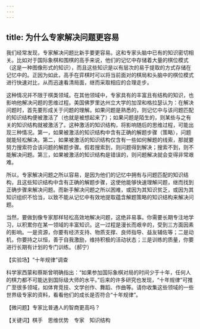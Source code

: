 ```yaml
---
---
---
```

title: 为什么专家解决问题更容易
---




我们经常发现，专家解决问题比新手要更容易。这和专家头脑中已有的知识密切相关。比如对于国际象棋和围棋的高手来说，他们的记忆中存储着大量的棋位模式（这是一种图像形式的知识），而且这些知识是以有层次的易于提取的方式存储在记忆中的。正因为如此，高手在弈棋时可以将当前面对的棋局和头脑中的棋位模式进行快速对比，从而迅速看清局面，继而采取相应的合理走步。





这种情况并不限于棋类领域。在其他领域中，专家具有的丰富且有结构的知识，也影响他解决问题的思维过程。美国佛罗里达州立大学的加涅和格拉瑟认为：在解决问题时，首先要形成关于问题的理解。如果问题是熟悉的，则记忆中与该问题匹配的知识结构便被激活了（也就是被想起来了）；如果问题是陌生的，则某些与之有关的知识结构就被激活了。这种激活的知识结构，将影响随后的思维过程，可能出现三种情况。第一，如果被激活的知识结构中含有正确的解题步骤（策略），问题就能轻松解决。第二，如果被激活的知识结构仅含有一些如何解题的线索，那就要努力搜索符合该问题的解题步骤。假若搜索到，则问题得到解决；搜索不到，则不能解决问题。第三，如果被激活的知识结构是错误的，则问题解决就会变得非常艰难。

所以，专家解决问题之所以容易，是因为他们的记忆中拥有与问题匹配的知识结构，且这些知识结构中含有正确的解题步骤，这使他能够快速理解问题，继而找到正确步骤来解决问题。而新手解决问题之所以困难，或因为其知识贫乏，或因为其知识组织不恰当，以致不能从记忆中有效地提取蕴含解题策略的知识结构来解决问题。

当然，要做到像专家那样轻松高效地解决问题，这绝非易事。你需要长期专注地学习，以积累你在某一领域的丰富知识。这一过程是漫长而艰辛的，受到三方面因素的影响。一是资源，你要有经济支持、物质支撑、良师指导、益友辅佐等；二是动机，你要持之以恒，善于自我激励，维持积极的活动状态；三是训练的质量，你要进行长期有计划的专门训练。（郝宁）





【实验场】“十年规律”调查



科学家西蒙和蔡斯曾明确指出：“如果参加国际象棋对局的时间少于十年，任何人的棋力都不可能达到国际级大师的水平。”后来的许多研究也发现，“十年规律”可推广至很多领域，如体育竞技、文学创作、舞蹈、作曲等。请你收集这些领域的一些世界级专家的资料，看看他们的成长是否符合“十年规律”。

【微问题】专家比普通人的智商更高吗？

【关键词】棋手　思维优势　专家　知识结构